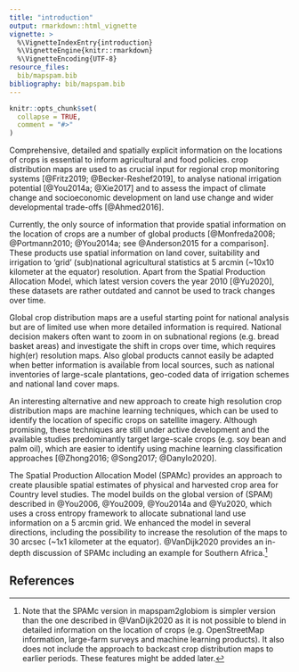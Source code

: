```yaml
---
title: "introduction"
output: rmarkdown::html_vignette
vignette: >
  %\VignetteIndexEntry{introduction}
  %\VignetteEngine{knitr::rmarkdown}
  %\VignetteEncoding{UTF-8}
resource_files:
  bib/mapspam.bib
bibliography: bib/mapspam.bib
---
```


```r
knitr::opts_chunk$set(
  collapse = TRUE,
  comment = "#>"
)
```

Comprehensive, detailed and spatially explicit information on the locations of crops is essential to inform agricultural and food policies. crop distribution maps are used to as crucial input for regional crop monitoring systems [@Fritz2019; @Becker-Reshef2019], to analyse national irrigation potential [@You2014a; @Xie2017] and to assess the impact of climate change and socioeconomic development on land use change and wider developmental trade-offs [@Ahmed2016].

Currently, the only source of information that provide spatial information on the location of crops are a number of global products [@Monfreda2008; @Portmann2010; @You2014a; see @Anderson2015 for a comparison]. These products use spatial information on land cover, suitability and irrigation to 'grid' (sub)national agricultural statistics at 5 arcmin (~10x10 kilometer at the equator) resolution. Apart from the Spatial Production Allocation Model, which latest version covers the year 2010 [@Yu2020], these datasets are rather outdated and cannot be used to track changes over time.

Global crop distribution maps are a useful starting point for national analysis but are of limited use when more detailed information is required. National decision makers often want to zoom in on subnational regions (e.g. bread basket areas) and investigate the shift in crops over time, which requires high(er) resolution maps. Also global products cannot easily be adapted when better information is available from local sources, such as national inventories of large-scale plantations, geo-coded data of irrigation schemes and national land cover maps. 

An interesting alternative and new approach to create high resolution crop distribution maps are machine learning techniques, which can be used to identify the location of specific crops on satellite imagery. Although promising, these techniques are still under active development and the available studies predominantly target large-scale crops (e.g. soy bean and palm oil), which are easier to identify using machine learning classification approaches [@Zhong2016; @Song2017; @Danylo2020]. 

The Spatial Production Allocation Model (SPAMc) provides an approach to create plausible spatial estimates of physical and harvested crop area for Country level studies. The model builds on the global version of (SPAM) described in @You2006, @You2009, @You2014a and @Yu2020, which uses a cross entropy framework to allocate subnational land use information on a 5 arcmin  grid. We enhanced the model in several directions, including the possibility to increase the resolution of the maps to 30 arcsec (~1x1 kilometer at the equator). @VanDijk2020 provides an in-depth discussion of SPAMc including an example for Southern Africa.^[Note that the SPAMc version in mapspam2globiom is simpler version than the one described in @VanDijk2020 as it is not possible to blend in detailed information on the location of crops (e.g. OpenStreetMap information, large-farm surveys and machine learning products). It also does not include the approach to backcast crop distribution maps to earlier periods. These features might be added later.]
  

## References
